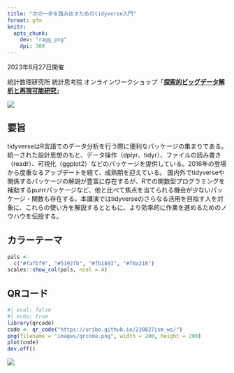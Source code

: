 ```yaml
---
title: "次の一歩を踏み出すためのtidyverse入門"
format: gfm
knitr:
  opts_chunk:
    dev: "ragg_png"
    dpi: 300
---
```


2023年8月27日開催

統計数理研究所 統計思考院
オンラインワークショップ「[**探索的ビッグデータ解析と再現可能研究**](https://sites.google.com/view/ws-ebda-rr-2023/)」

![](images/cover.jpeg){fig-align="center"}

## 要旨

tidyverseはR言語でのデータ分析を行う際に便利なパッケージの集まりである。
統一された設計思想のもと、データ操作（dplyr、tidyr）、ファイルの読み書き（readr）、可視化（ggplot2）などのパッケージを提供している。2016年の登場から度重なるアップデートを経て、成熟期を迎えている。
国内外でtidyverseや関係するパッケージの解説が豊富に存在するが、Rでの関数型プログラミングを補助するpurrrパッケージなど、他と比べて焦点を当てられる機会が少ないパッケージ・関数も存在する。本講演ではtidyverseのさらなる活用を目指す人を対象に、これらの使い方を解説するとともに、より効率的に作業を進めるためのノウハウを伝授する。

## カラーテーマ

```r
pals <- 
  c("#fafbf9", "#5192fb", "#fb1893", "#f0a210")
scales::show_col(pals, ncol = 4)
```

## QRコード

```r
#| eval: false
#| echo: true
library(qrcode)
code <- qr_code("https://uribo.github.io/230827ism_ws/")
png(filename = "images/qrcode.png", width = 200, height = 200)
plot(code)
dev.off()
```

![](images/qrcode.png)

